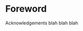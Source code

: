 
\pdfbookmark[section]{Foreword}{foreword}

# Foreword {#foreword .unnumbered}

Acknowledgements blah blah blah

\newpage
